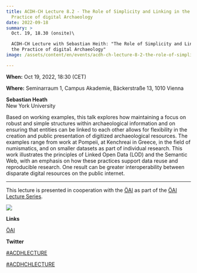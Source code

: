 ```yaml
---
title: ACDH-CH Lecture 8.2 - The Role of Simplicity and Linking in the
  Practice of digital Archaeology
date: 2022-09-18
summary: >
  Oct. 19, 18.30 (onsite)\

  ACDH-CH Lecture with Sebastian Heith: "The Role of Simplicity and Linking in
  the Practice of digital Archaeology"
image: /assets/content/en/events/acdh-ch-lecture-8-2-the-role-of-simplicity-and-linking-in-the-practice-of-digital-archaeology/image.jpeg

---
```


**When:** Oct 19, 2022, 18:30 (CET)

**Where:** Seminarraum 1, Campus Akademie, Bäckerstraße 13, 1010 Vienna

**Sebastian Heath**\
New York University

Based on working examples, this talk explores how maintaining a focus on robust and simple structures within archaeological information and on ensuring that entities can be linked to each other allows for flexibility in the creation and public presentation of digitized archaeological resources. The examples range from work at Pompeii, at Kenchreai in Greece, in the field of numismatics, and on smaller datasets as part of individual research. This work illustrates the principles of Linked Open Data (LOD) and the Semantic Web, with an emphasis on how these practices support data reuse and reproducible research. One result can be greater interoperability between disparate digital resources on the public internet.

***

This lecture is presented in cooperation with the [ÖAI](https://www.oeaw.ac.at/oeai/home) as part of the [ÖAI Lecture Series](https://www.oeaw.ac.at/oeai/veranstaltungen/veranstaltungsreihen/oeai-lecture-series).

![](/assets/content/en/events/acdh-ch-lecture-8-2-the-role-of-simplicity-and-linking-in-the-practice-of-digital-archaeology/oeai_logo_typ-1.png)

**Links**

[ÖAI](https://www.oeaw.ac.at/oeai/home)

**Twitter**

[#ACDHLECTURE](https://twitter.com/search?q=%23ACDHLecture\&src=typed_query\&f=top)

[#ACDHCHLECTURE](https://twitter.com/search?q=%23ACDHCHLecture\&src=typed_query)
